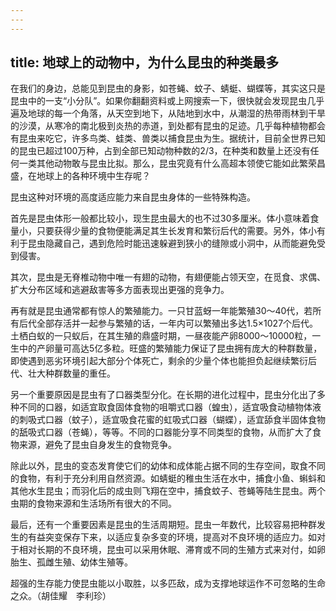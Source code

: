 ```yaml
---
---
---
```

title: 地球上的动物中，为什么昆虫的种类最多
---




在我们的身边，总能见到昆虫的身影，如苍蝇、蚊子、蜻蜓、蝴蝶等，其实这只是昆虫中的一支“小分队”。如果你翻翻资料或上网搜索一下，很快就会发现昆虫几乎遍及地球的每一个角落，从天空到地下，从陆地到水中，从潮湿的热带雨林到干旱的沙漠，从寒冷的南北极到炎热的赤道，到处都有昆虫的足迹。几乎每种植物都会有昆虫来吃它，许多鸟类、蛙类、兽类以捕食昆虫为生。据统计，目前全世界已知的昆虫已超过100万种，占到全部已知动物种数的2/3，在种类和数量上还没有任何一类其他动物敢与昆虫比拟。那么，昆虫究竟有什么高超本领使它能如此繁荣昌盛，在地球上的各种环境中生存呢？

昆虫这种对环境的高度适应能力来自昆虫身体的一些特殊构造。

首先是昆虫体形一般都比较小，现生昆虫最大的也不过30多厘米。体小意味着食量小，只要获得少量的食物便能满足其生长发育和繁衍后代的需要。另外，体小有利于昆虫隐藏自己，遇到危险时能迅速躲避到狭小的缝隙或小洞中，从而能避免受到侵害。

其次，昆虫是无脊椎动物中唯一有翅的动物，有翅便能占领天空，在觅食、求偶、扩大分布区域和逃避敌害等多方面表现出更强的竞争力。



再有就是昆虫通常都有惊人的繁殖能力。一只甘蓝蚜一年能繁殖30～40代，若所有后代全部存活并一起参与繁殖的话，一年内可以繁殖出多达1.5×1027个后代。土栖白蚁的一只蚁后，在其生殖的鼎盛时期，一昼夜能产卵8000～10000粒，一生中的产卵量可高达5亿多粒。旺盛的繁殖能力保证了昆虫拥有庞大的种群数量，即使遇到恶劣环境引起大部分个体死亡，剩余的少量个体也能担负起继续繁衍后代、壮大种群数量的重任。

另一个重要原因是昆虫有了口器类型分化。在长期的进化过程中，昆虫分化出了多种不同的口器，如适宜取食固体食物的咀嚼式口器（蝗虫），适宜吸食动植物体液的刺吸式口器（蚊子），适宜吸食花蜜的虹吸式口器（蝴蝶），适宜舔食半固体食物的舐吸式口器（苍蝇），等等。不同的口器能分享不同类型的食物，从而扩大了食物来源，避免了昆虫自身发生的食物竞争。





除此以外，昆虫的变态发育使它们的幼体和成体能占据不同的生存空间，取食不同的食物，有利于充分利用自然资源。如蜻蜓的稚虫生活在水中，捕食小鱼、蝌蚪和其他水生昆虫；而羽化后的成虫则飞翔在空中，捕食蚊子、苍蝇等陆生昆虫。两个虫期的食物来源和生活场所有很大的不同。



最后，还有一个重要因素是昆虫的生活周期短。昆虫一年数代，比较容易把种群发生的有益突变保存下来，以适应复杂多变的环境，提高对不良环境的适应力。如对于相对长期的不良环境，昆虫可以采用休眠、滞育或不同的生殖方式来对付，如卵胎生、孤雌生殖、幼体生殖等。

超强的生存能力使昆虫能以小取胜，以多匹敌，成为支撑地球运作不可忽略的生命之众。（胡佳耀　李利珍）